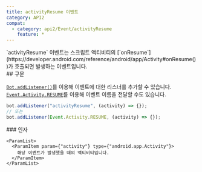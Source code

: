 ```yaml
---
title: activityResume 이벤트
category: API2
compat:
  - category: api2/Event/activityResume
    feature: *
---
```


<Section>
  `activityResume` 이벤트는 스크립트 액티비티의
  [`onResume`](https://developer.android.com/reference/android/app/Activity#onResume())가 호출되면 발생하는 이벤트입니다.
</Section>
<Section>
  ## 구문

  [`Bot.addListener()`](/api2/Bot/addListener)를 이용해 이벤트에 대한 리스너를 추가할 수 있습니다.
  [`Event.Activity.RESUME`](/api2/Event/Activity/RESUME)를 이용해 이벤트 이름을 전달할 수도 있습니다.
  ~~~js
  bot.addListener("activityResume", (activity) => {});
  // 또는
  bot.addListener(Event.Activity.RESUME, (activity) => {});
  ~~~

  <Section>
    ### 인자

    <ParamList>
      <ParamItem param={"activity"} type={"android.app.Activity"}>
        해당 이벤트가 발생했을 때의 액티비티입니다.
      </ParamItem>
    </ParamList>
  </Section>
</Section>